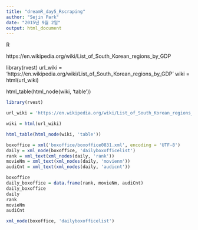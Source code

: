 ```yaml
---
title: "dreamR_day5_Rscraping"
author: "Sejin Park"
date: "2015년 9월 2일"
output: html_document
---
```


R

https://en.wikipedia.org/wiki/List_of_South_Korean_regions_by_GDP

library(rvest) 
url_wiki = 'https://en.wikipedia.org/wiki/List_of_South_Korean_regions_by_GDP' wiki = html(url_wiki)

html_table(html_node(wiki, 'table'))

```r

library(rvest) 

url_wiki = 'https://en.wikipedia.org/wiki/List_of_South_Korean_regions_by_GDP' 

wiki = html(url_wiki)

html_table(html_node(wiki, 'table'))

boxoffice = xml('boxoffice/boxoffice0831.xml', encoding = 'UTF-8')
daily = xml_node(boxoffice, 'dailyboxofficelist')
rank = xml_text(xml_nodes(daily, 'rank'))
movieNm = xml_text(xml_nodes(daily, 'movienm'))
audiCnt = xml_text(xml_nodes(daily, 'audicnt'))

boxoffice
daily_boxoffice = data.frame(rank, movieNm, audiCnt)
daily_boxoffice 
daily
rank
movieNm
audiCnt

xml_node(boxoffice, 'dailyboxofficelist')

```
